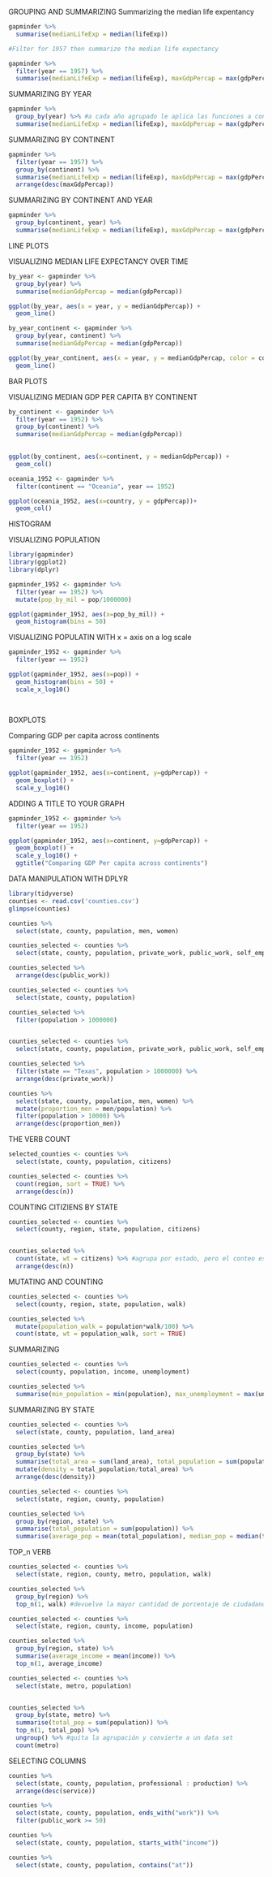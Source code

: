 GROUPING AND SUMMARIZING
Summarizing the median life expentancy
```{r}
gapminder %>%
  summarise(medianLifeExp = median(lifeExp))

#Filter for 1957 then summarize the median life expectancy

gapminder %>%
  filter(year == 1957) %>%
  summarise(medianLifeExp = median(lifeExp), maxGdpPercap = max(gdpPercap))

```

SUMMARIZING BY YEAR
```{r}

gapminder %>%
  group_by(year) %>% #a cada año agrupado le aplica las funciones a continuación 
  summarise(medianLifeExp = median(lifeExp), maxGdpPercap = max(gdpPercap))

```

SUMMARIZING BY CONTINENT
```{r}

gapminder %>%
  filter(year == 1957) %>%
  group_by(continent) %>%
  summarise(medianLifeExp = median(lifeExp), maxGdpPercap = max(gdpPercap)) %>%
  arrange(desc(maxGdpPercap))

```

SUMMARIZING BY CONTINENT AND YEAR
```{r}
gapminder %>%
  group_by(continent, year) %>%
  summarise(medianLifeExp = median(lifeExp), maxGdpPercap = max(gdpPercap)) 
```
LINE PLOTS

VISUALIZING MEDIAN LIFE EXPECTANCY OVER TIME

```{r}
by_year <- gapminder %>%
  group_by(year) %>%
  summarise(medianGdpPercap = median(gdpPercap))

ggplot(by_year, aes(x = year, y = medianGdpPercap)) +
  geom_line()

```

```{r}
by_year_continent <- gapminder %>%
  group_by(year, continent) %>%
  summarise(medianGdpPercap = median(gdpPercap))

ggplot(by_year_continent, aes(x = year, y = medianGdpPercap, color = continent)) +
  geom_line()

```

BAR PLOTS

VISUALIZING MEDIAN GDP PER CAPITA BY CONTINENT

```{r}

by_continent <- gapminder %>%
  filter(year == 1952) %>%
  group_by(continent) %>%
  summarise(medianGdpPercap = median(gdpPercap))

  
ggplot(by_continent, aes(x=continent, y = medianGdpPercap)) +
  geom_col()


```


```{r}

oceania_1952 <- gapminder %>%
  filter(continent == "Oceania", year == 1952)

ggplot(oceania_1952, aes(x=country, y = gdpPercap))+
  geom_col()


```

HISTOGRAM

VISUALIZING POPULATION

```{r}
library(gapminder)
library(ggplot2)
library(dplyr)

gapminder_1952 <- gapminder %>%
  filter(year == 1952) %>%
  mutate(pop_by_mil = pop/1000000)

ggplot(gapminder_1952, aes(x=pop_by_mil)) +
  geom_histogram(bins = 50)

```

VISUALIZING POPULATIN WITH x = axis on a log scale

```{r}
gapminder_1952 <- gapminder %>%
  filter(year == 1952)

ggplot(gapminder_1952, aes(x=pop)) +
  geom_histogram(bins = 50) +
  scale_x_log10()
         
         
```

BOXPLOTS

Comparing GDP per capita across continents

```{r}
gapminder_1952 <- gapminder %>%
  filter(year == 1952)

ggplot(gapminder_1952, aes(x=continent, y=gdpPercap)) +
  geom_boxplot() + 
  scale_y_log10()

```

ADDING A TITLE TO YOUR GRAPH
```{r}
gapminder_1952 <- gapminder %>%
  filter(year == 1952)

ggplot(gapminder_1952, aes(x=continent, y=gdpPercap)) +
  geom_boxplot() + 
  scale_y_log10() +
  ggtitle("Comparing GDP Per capita across continents")
```


DATA MANIPULATION WITH DPLYR
```{r}

library(tidyverse)
counties <- read.csv('counties.csv')
glimpse(counties)


```

```{r}
counties %>%
  select(state, county, population, men, women)

counties_selected <- counties %>%
  select(state, county, population, private_work, public_work, self_employed)

counties_selected %>%
  arrange(desc(public_work))

counties_selected <- counties %>%
  select(state, county, population) 

counties_selected %>%
  filter(population > 1000000) 


counties_selected <- counties %>%
  select(state, county, population, private_work, public_work, self_employed)

counties_selected %>%
  filter(state == "Texas", population > 1000000) %>%
  arrange(desc(private_work))
```


```{r}
counties %>%
  select(state, county, population, men, women) %>%
  mutate(proportion_men = men/population) %>%
  filter(population > 10000) %>%
  arrange(desc(proportion_men))
```

THE VERB COUNT

```{r}

selected_counties <- counties %>%
  select(state, county, population, citizens)

counties_selected <- counties %>%
  count(region, sort = TRUE) %>%
  arrange(desc(n))

```

COUNTING CITIZIENS BY STATE

```{r}
counties_selected <- counties %>%
  select(county, region, state, population, citizens)


counties_selected %>%
  count(state, wt = citizens) %>% #agrupa por estado, pero el conteo es por los valores de citiziens
  arrange(desc(n))
```

MUTATING AND COUNTING

```{r}
counties_selected <- counties %>%
  select(county, region, state, population, walk)

counties_selected %>%
  mutate(population_walk = population*walk/100) %>%
  count(state, wt = population_walk, sort = TRUE)
```

SUMMARIZING

```{r}

counties_selected <- counties %>%
  select(county, population, income, unemployment)

counties_selected %>%
  summarise(min_population = min(population), max_unemployment = max(unemployment), averange_income = mean(income))

```

SUMMARIZING BY STATE

```{r}
counties_selected <- counties %>%
  select(state, county, population, land_area)

counties_selected %>%
  group_by(state) %>%
  summarise(total_area = sum(land_area), total_population = sum(population)) %>%
  mutate(density = total_population/total_area) %>%
  arrange(desc(density)) 

counties_selected <- counties %>%
  select(state, region, county, population)

counties_selected %>%
  group_by(region, state) %>%
  summarise(total_population = sum(population)) %>%
  summarise(average_pop = mean(total_population), median_pop = median(total_population))

```

TOP_n VERB

```{r}

counties_selected <- counties %>%
  select(state, region, county, metro, population, walk)

counties_selected %>%
  group_by(region) %>%
  top_n(1, walk) #devuelve la mayor cantidad de porcentaje de ciudadanos caminando

counties_selected <- counties %>%
  select(state, region, county, income, population)

counties_selected %>%
  group_by(region, state) %>%
  summarise(average_income = mean(income)) %>%
  top_n(1, average_income)

```

```{r}

counties_selected <- counties %>%
  select(state, metro, population)


counties_selected %>%
  group_by(state, metro) %>%
  summarise(total_pop = sum(population)) %>%
  top_n(1, total_pop) %>%
  ungroup() %>% #quita la agrupación y convierte a un data set
  count(metro)
```

SELECTING COLUMNS

```{r}
counties %>%
  select(state, county, population, professional : production) %>%
  arrange(desc(service))

counties %>%
  select(state, county, population, ends_with("work")) %>%
  filter(public_work >= 50)

counties %>%
  select(state, county, population, starts_with("income"))

counties %>%
  select(state, county, population, contains("at"))
```


